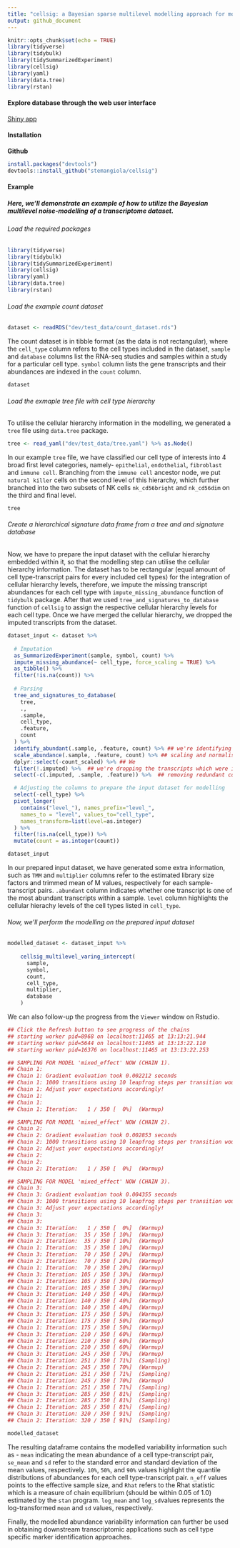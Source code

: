 ```yaml
---
title: "cellsig: a Bayesian sparse multilevel modelling approach for modelling variability of celltype specific transcriptional profiles across studies"
output: github_document
---
```


```r
knitr::opts_chunk$set(echo = TRUE)
library(tidyverse)
library(tidybulk)
library(tidySummarizedExperiment)
library(cellsig)
library(yaml)
library(data.tree)
library(rstan)
```


#### Explore database through the web user interface

[Shiny app](https://shiny.wehi.edu.au/khan.k/cellsigdb)

#### Installation

**Github**

``` r
install.packages("devtools")
devtools::install_github("stemangiola/cellsig")
```

#### Example

##### Here, we'll demonstrate an example of how to utilize the Bayesian multilevel noise-modelling of a transcriptome dataset.

###### Load the required packages

```r
library(tidyverse)
library(tidybulk)
library(tidySummarizedExperiment)
library(cellsig)
library(yaml)
library(data.tree)
library(rstan)
```


###### Load the example count dataset


```r
dataset <- readRDS("dev/test_data/count_dataset.rds")
```


The count dataset is in tibble format (as the data is not rectangular), where the `cell_type` column refers to the cell types included in the dataset, `sample` and `database` columns list the RNA-seq studies and samples within a study for a particular cell type. `symbol` column lists the gene transcripts and their abundances are indexed in the `count` column.


```r
dataset
```

###### Load the exmaple tree file with cell type hierarchy

To utilise the cellular hierarchy information in the modelling, we generated a `tree` file using `data.tree` package.

```r
tree <- read_yaml("dev/test_data/tree.yaml") %>% as.Node()
```

In our example `tree` file, we have classified our cell type of interests into 4 broad first level categories, namely- `epithelial`, `endothelial`, `fibroblast` and `immune cell`. Branching from the `immune cell` ancestor node, we put `natural killer` cells on the second level of this hierarchy, which further branched into the two subsets of NK cells `nk_cd56bright` and `nk_cd56dim` on the third and final level.

```r
tree 
```


###### Create a hierarchical signature data frame from a tree and and signature database

Now, we have to prepare the input dataset with the cellular hierarchy embedded within it, so that the modelling step can utilise the cellular hierarchy information. The dataset has to be rectangular (equal amount of cell type-transcript pairs for every included cell types) for the integration of cellular hierarchy levels, therefore, we impute the missing transcript abundances for each cell type with `impute_missing_abundance` function of `tidybulk` package. After that we used `tree_and_signatures_to_database` function of `cellsig` to assign the respective cellular hierarchy levels for each cell type. Once we have merged the cellular hierarchy, we dropped the imputed transcripts from the dataset.

```r
dataset_input <- dataset %>%
  
  # Imputation
  as_SummarizedExperiment(sample, symbol, count) %>% 
  impute_missing_abundance(~ cell_type, force_scaling = TRUE) %>% 
  as_tibble() %>% 
  filter(!is.na(count)) %>% 
  
  # Parsing
  tree_and_signatures_to_database(
    tree,
    .,
    .sample,
    cell_type,
    .feature,
    count
  ) %>%
  identify_abundant(.sample, .feature, count) %>% ## we're identifying the most abundant transcripts for each sample
  scale_abundance(.sample, .feature, count) %>% ## scaling and normalisation by "trimmed mean of M values (TMM)" approach
  dplyr::select(-count_scaled) %>% ## We 
  filter(!.imputed) %>%  ## we're dropping the transcripts which were imputed 
  select(-c(.imputed, .sample, .feature)) %>%  ## removing redundant columns

  # Adjusting the columns to prepare the input dataset for modelling 
  select(-cell_type) %>%
  pivot_longer(
    contains("level_"), names_prefix="level_", 
    names_to = "level", values_to="cell_type",
    names_transform=list(level=as.integer)
  ) %>%
  filter(!is.na(cell_type)) %>%
  mutate(count = as.integer(count))
```

```r
dataset_input
```

In our prepared input dataset, we have generated some extra information, such as `TMM` and `multiplier` columns refer to the estimated library size factors and trimmed mean of M values, respectively for each sample-transcript pairs. `.abundant` column indicates whether one transcript is one of the most abundant transcripts within a sample. `level` column highlights the cellular hierachy levels of the cell types listed in `cell_type`.


###### Now, we'll perform the modelling on the prepared input dataset

``` r
modelled_dataset <- dataset_input %>%
    
    cellsig_multilevel_varing_intercept(
      sample, 
      symbol,
      count, 
      cell_type,
      multiplier, 
      database
    )
```

We can also follow-up the progress from the `Viewer` window on Rstudio.

```r
## Click the Refresh button to see progress of the chains
## starting worker pid=8968 on localhost:11465 at 13:13:21.944
## starting worker pid=5644 on localhost:11465 at 13:13:22.110
## starting worker pid=16376 on localhost:11465 at 13:13:22.253

## SAMPLING FOR MODEL 'mixed_effect' NOW (CHAIN 1).
## Chain 1: 
## Chain 1: Gradient evaluation took 0.002212 seconds
## Chain 1: 1000 transitions using 10 leapfrog steps per transition would take 22.12 seconds.
## Chain 1: Adjust your expectations accordingly!
## Chain 1: 
## Chain 1: 
## Chain 1: Iteration:   1 / 350 [  0%]  (Warmup)

## SAMPLING FOR MODEL 'mixed_effect' NOW (CHAIN 2).
## Chain 2: 
## Chain 2: Gradient evaluation took 0.002853 seconds
## Chain 2: 1000 transitions using 10 leapfrog steps per transition would take 28.53 seconds.
## Chain 2: Adjust your expectations accordingly!
## Chain 2: 
## Chain 2: 
## Chain 2: Iteration:   1 / 350 [  0%]  (Warmup)

## SAMPLING FOR MODEL 'mixed_effect' NOW (CHAIN 3).
## Chain 3: 
## Chain 3: Gradient evaluation took 0.004355 seconds
## Chain 3: 1000 transitions using 10 leapfrog steps per transition would take 43.55 seconds.
## Chain 3: Adjust your expectations accordingly!
## Chain 3: 
## Chain 3: 
## Chain 3: Iteration:   1 / 350 [  0%]  (Warmup)
## Chain 3: Iteration:  35 / 350 [ 10%]  (Warmup)
## Chain 2: Iteration:  35 / 350 [ 10%]  (Warmup)
## Chain 1: Iteration:  35 / 350 [ 10%]  (Warmup)
## Chain 3: Iteration:  70 / 350 [ 20%]  (Warmup)
## Chain 2: Iteration:  70 / 350 [ 20%]  (Warmup)
## Chain 1: Iteration:  70 / 350 [ 20%]  (Warmup)
## Chain 3: Iteration: 105 / 350 [ 30%]  (Warmup)
## Chain 1: Iteration: 105 / 350 [ 30%]  (Warmup)
## Chain 2: Iteration: 105 / 350 [ 30%]  (Warmup)
## Chain 3: Iteration: 140 / 350 [ 40%]  (Warmup)
## Chain 1: Iteration: 140 / 350 [ 40%]  (Warmup)
## Chain 2: Iteration: 140 / 350 [ 40%]  (Warmup)
## Chain 3: Iteration: 175 / 350 [ 50%]  (Warmup)
## Chain 2: Iteration: 175 / 350 [ 50%]  (Warmup)
## Chain 1: Iteration: 175 / 350 [ 50%]  (Warmup)
## Chain 3: Iteration: 210 / 350 [ 60%]  (Warmup)
## Chain 2: Iteration: 210 / 350 [ 60%]  (Warmup)
## Chain 1: Iteration: 210 / 350 [ 60%]  (Warmup)
## Chain 3: Iteration: 245 / 350 [ 70%]  (Warmup)
## Chain 3: Iteration: 251 / 350 [ 71%]  (Sampling)
## Chain 2: Iteration: 245 / 350 [ 70%]  (Warmup)
## Chain 2: Iteration: 251 / 350 [ 71%]  (Sampling)
## Chain 1: Iteration: 245 / 350 [ 70%]  (Warmup)
## Chain 1: Iteration: 251 / 350 [ 71%]  (Sampling)
## Chain 3: Iteration: 285 / 350 [ 81%]  (Sampling)
## Chain 2: Iteration: 285 / 350 [ 81%]  (Sampling)
## Chain 1: Iteration: 285 / 350 [ 81%]  (Sampling)
## Chain 3: Iteration: 320 / 350 [ 91%]  (Sampling)
## Chain 2: Iteration: 320 / 350 [ 91%]  (Sampling)
```


```r
modelled_dataset
```

The resulting dataframe contains the modelled variability information such as - `mean` indicating the mean abundance of a cell type-transcript pair, `se_mean` and `sd` refer to the standard error and standard deviation of the mean values, respectively. `10%`, `50%`, and `90%` values highlight the quantile distributions of abundances for each cell type-transcript pair. `n_eff` values points to the effective sample size, and `Rhat` refers to the Rhat statistic which is a measure of chain equilibrium (should be within 0.05 of 1.0) estimated by the `stan` program. `log_mean` and `log_sd`values represents the log-transformed `mean` and `sd` values, respectively.


Finally, the modelled abundance variability information can further be used in obtaining downstream transcriptomic applications such as cell type specific marker identification approaches.